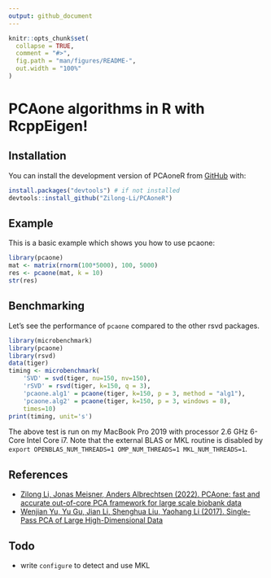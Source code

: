 ```yaml
---
output: github_document
---
```


<!-- README.md is generated from README.Rmd. Please edit that file -->

```r
knitr::opts_chunk$set(
  collapse = TRUE,
  comment = "#>",
  fig.path = "man/figures/README-",
  out.width = "100%"
)
```

# PCAone algorithms in R with RcppEigen!

<!-- badges: start -->
<!-- badges: end -->


## Installation

You can install the development version of PCAoneR from [GitHub](https://github.com/) with:

``` r
install.packages("devtools") # if not installed
devtools::install_github("Zilong-Li/PCAoneR")
```

## Example

This is a basic example which shows you how to use pcaone:

```r
library(pcaone)
mat <- matrix(rnorm(100*5000), 100, 5000)
res <- pcaone(mat, k = 10)
str(res)
```

## Benchmarking

Let's see the performance of ```pcaone``` compared to the other rsvd packages. 

```r
library(microbenchmark)
library(pcaone)
library(rsvd)
data(tiger)
timing <- microbenchmark(
    'SVD' = svd(tiger, nu=150, nv=150),
    'rSVD' = rsvd(tiger, k=150, q = 3),
    'pcaone.alg1' = pcaone(tiger, k=150, p = 3, method = "alg1"),
    'pcaone.alg2' = pcaone(tiger, k=150, p = 3, windows = 8),
    times=10)
print(timing, unit='s')
```
The above test is run on my MacBook Pro 2019 with processor 2.6 GHz 6-Core Intel Core i7. Note that the external BLAS or MKL routine is disabled by ```export OPENBLAS_NUM_THREADS=1 OMP_NUM_THREADS=1 MKL_NUM_THREADS=1```.

## References

* [Zilong Li, Jonas Meisner, Anders Albrechtsen (2022). PCAone: fast and accurate out-of-core PCA framework for large scale biobank data](https://doi.org/10.1101/2022.05.25.493261)
* [Wenjian Yu, Yu Gu, Jian Li, Shenghua Liu, Yaohang Li (2017). Single-Pass PCA of Large High-Dimensional Data](https://arxiv.org/abs/1704.07669)

## Todo

* write ```configure``` to detect and use MKL
